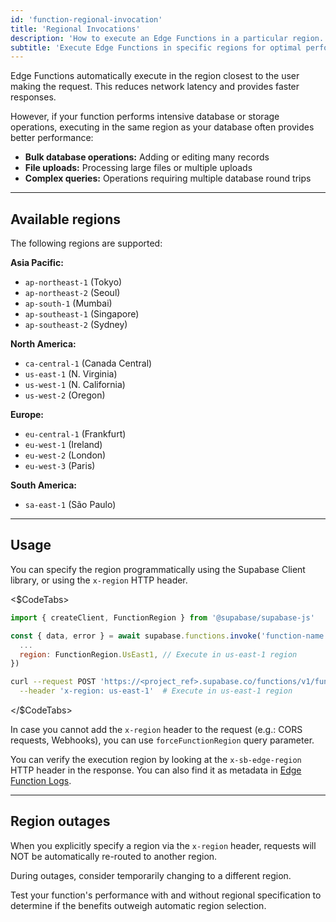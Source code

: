 ```yaml
---
id: 'function-regional-invocation'
title: 'Regional Invocations'
description: 'How to execute an Edge Functions in a particular region.'
subtitle: 'Execute Edge Functions in specific regions for optimal performance.'
---
```


Edge Functions automatically execute in the region closest to the user making the request. This reduces network latency and provides faster responses.

However, if your function performs intensive database or storage operations, executing in the same region as your database often provides better performance:

- **Bulk database operations:** Adding or editing many records
- **File uploads:** Processing large files or multiple uploads
- **Complex queries:** Operations requiring multiple database round trips

---

## Available regions

The following regions are supported:

**Asia Pacific:**

- `ap-northeast-1` (Tokyo)
- `ap-northeast-2` (Seoul)
- `ap-south-1` (Mumbai)
- `ap-southeast-1` (Singapore)
- `ap-southeast-2` (Sydney)

**North America:**

- `ca-central-1` (Canada Central)
- `us-east-1` (N. Virginia)
- `us-west-1` (N. California)
- `us-west-2` (Oregon)

**Europe:**

- `eu-central-1` (Frankfurt)
- `eu-west-1` (Ireland)
- `eu-west-2` (London)
- `eu-west-3` (Paris)

**South America:**

- `sa-east-1` (São Paulo)

---

## Usage

You can specify the region programmatically using the Supabase Client library, or using the `x-region` HTTP header.

<$CodeTabs>

```js name=JavaScript
import { createClient, FunctionRegion } from '@supabase/supabase-js'

const { data, error } = await supabase.functions.invoke('function-name', {
  ...
  region: FunctionRegion.UsEast1, // Execute in us-east-1 region
})
```

```bash name=cURL
curl --request POST 'https://<project_ref>.supabase.co/functions/v1/function-name' \
  --header 'x-region: us-east-1'  # Execute in us-east-1 region
```

</$CodeTabs>

In case you cannot add the `x-region` header to the request (e.g.: CORS requests, Webhooks), you can use `forceFunctionRegion` query parameter.

<Admonition type="note">

You can verify the execution region by looking at the `x-sb-edge-region` HTTP header in the response. You can also find it as metadata in [Edge Function Logs](/docs/guides/functions/logging).

</Admonition>

---

## Region outages

When you explicitly specify a region via the `x-region` header, requests will NOT be automatically
re-routed to another region.

During outages, consider temporarily changing to a different region.

<Admonition type="caution">

Test your function's performance with and without regional specification to determine if the benefits outweigh automatic region selection.

</Admonition>
